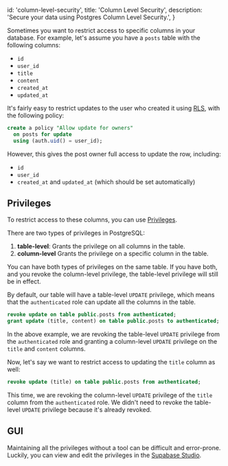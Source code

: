 
  id: 'column-level-security',
  title: 'Column Level Security',
  description: 'Secure your data using Postgres Column Level Security.',
}

Sometimes you want to restrict access to specific columns in your database.
For example, let's assume you have a `posts` table with the following columns:
- `id`
- `user_id`
- `title`
- `content`
- `created_at`
- `updated_at`

It's fairly easy to restrict updates to the user who created it using [RLS](/docs/guides/auth#row-level-security), with the following policy:

```sql
create a policy "Allow update for owners"
  on posts for update
  using (auth.uid() = user_id);
```

However, this gives the post owner full access to update the row, including:
- `id`
- `user_id`
- `created_at` and `updated_at` (which should be set automatically)

## Privileges

To restrict access to these columns, you can use [Privileges](https://www.postgresql.org/docs/current/ddl-priv.html).

There are two types of privileges in PostgreSQL:
1. **table-level**: Grants the privilege on all columns in the table.
2. **column-level** Grants the privilege on a specific column in the table.

You can have both types of privileges on the same table. If you have both, and you revoke the column-level privilege, the table-level privilege will still be in effect.

By default, our table will have a table-level `UPDATE` privilege, which means that the `authenticated` role can update all the columns in the table.

```sql
revoke update on table public.posts from authenticated;
grant update (title, content) on table public.posts to authenticated;
```

In the above example, we are revoking the table-level `UPDATE` privilege from the `authenticated` role and granting a column-level `UPDATE` privilege on the `title` and `content` columns.

Now, let's say we want to restrict access to updating the `title` column as well:

```sql
revoke update (title) on table public.posts from authenticated;
```

This time, we are revoking the column-level `UPDATE` privilege of the `title` column from the `authenticated` role. We didn't need to revoke the table-level `UPDATE` privilege because it's already revoked.


## GUI
Maintaining all the privileges without a tool can be difficult and error-prone.
Luckily, you can view and edit the privileges in the [Supabase Studio](https://app.supabase.com/project/_/auth/privileges).


